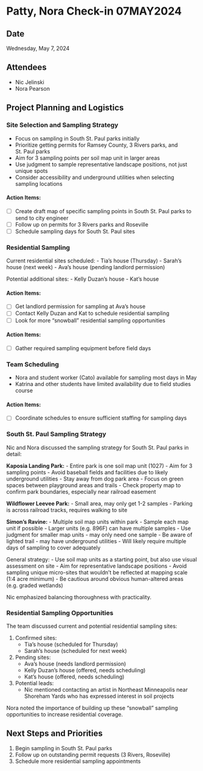 # Patty, Nora Check-in 07MAY2024

## Date

Wednesday, May 7, 2024

## Attendees

- Nic Jelinski
- Nora Pearson

## Project Planning and Logistics

### Site Selection and Sampling Strategy

- Focus on sampling in South St. Paul parks initially
- Prioritize getting permits for Ramsey County, 3 Rivers parks, and St. Paul parks
- Aim for 3 sampling points per soil map unit in larger areas
- Use judgment to sample representative landscape positions, not just unique spots
- Consider accessibility and underground utilities when selecting sampling locations

#### Action Items:
- [ ] Create draft map of specific sampling points in South St. Paul parks to send to city engineer
- [ ] Follow up on permits for 3 Rivers parks and Roseville
- [ ] Schedule sampling days for South St. Paul sites

### Residential Sampling

Current residential sites scheduled:
- Tia's house (Thursday)
- Sarah's house (next week) 
- Ava's house (pending landlord permission)

Potential additional sites:
- Kelly Duzan's house
- Kat's house

#### Action Items:
- [ ] Get landlord permission for sampling at Ava's house
- [ ] Contact Kelly Duzan and Kat to schedule residential sampling
- [ ] Look for more "snowball" residential sampling opportunities

#### Action Items:
- [ ] Gather required sampling equipment before field days

### Team Scheduling  

- Nora and student worker (Cato) available for sampling most days in May
- Katrina and other students have limited availability due to field studies course

#### Action Items:
- [ ] Coordinate schedules to ensure sufficient staffing for sampling days

### South St. Paul Sampling Strategy

Nic and Nora discussed the sampling strategy for South St. Paul parks in detail:

**Kaposia Landing Park:**
- Entire park is one soil map unit (1027)
- Aim for 3 sampling points
- Avoid baseball fields and facilities due to likely underground utilities
- Stay away from dog park area
- Focus on green spaces between playground areas and trails
- Check property map to confirm park boundaries, especially near railroad easement

**Wildflower Leevee Park:**
- Small area, may only get 1-2 samples
- Parking is across railroad tracks, requires walking to site

**Simon's Ravine:**
- Multiple soil map units within park
- Sample each map unit if possible
- Larger units (e.g. 896F) can have multiple samples
- Use judgment for smaller map units - may only need one sample
- Be aware of lighted trail - may have underground utilities
- Will likely require multiple days of sampling to cover adequately

General strategy:
- Use soil map units as a starting point, but also use visual assessment on site
- Aim for representative landscape positions
- Avoid sampling unique micro-sites that wouldn't be reflected at mapping scale (1:4 acre minimum)
- Be cautious around obvious human-altered areas (e.g. graded wetlands)

Nic emphasized balancing thoroughness with practicality.

### Residential Sampling Opportunities

The team discussed current and potential residential sampling sites:

1. Confirmed sites:
   - Tia's house (scheduled for Thursday)
   - Sarah's house (scheduled for next week)

2. Pending sites:
   - Ava's house (needs landlord permission)
   - Kelly Duzan's house (offered, needs scheduling)
   - Kat's house (offered, needs scheduling)

3. Potential leads:
   - Nic mentioned contacting an artist in Northeast Minneapolis near Shoreham Yards who has expressed interest in soil projects

Nora noted the importance of building up these "snowball" sampling opportunities to increase residential coverage.

## Next Steps and Priorities

1. Begin sampling in South St. Paul parks
2. Follow up on outstanding permit requests (3 Rivers, Roseville)
3. Schedule more residential sampling appointments
